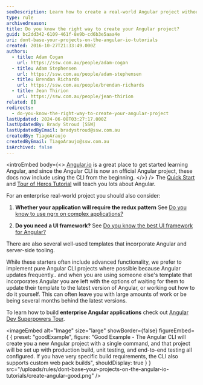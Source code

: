 ```yaml
---
seoDescription: Learn how to create a real-world Angular project without relying on outdated tutorials from angular.io.
type: rule
archivedreason:
title: Do you know the right way to create your Angular project?
guid: bc2dd342-6109-461f-8e9b-cd6b3e5aaa4e
uri: dont-base-your-projects-on-the-angular-io-tutorials
created: 2016-10-27T21:33:49.000Z
authors:
  - title: Adam Cogan
    url: https://ssw.com.au/people/adam-cogan
  - title: Adam Stephensen
    url: https://ssw.com.au/people/adam-stephensen
  - title: Brendan Richards
    url: https://ssw.com.au/people/brendan-richards
  - title: Jean Thirion
    url: https://ssw.com.au/people/jean-thirion
related: []
redirects:
  - do-you-know-the-right-way-to-create-your-angular-project
lastUpdated: 2024-06-08T03:27:17.000Z
lastUpdatedBy: Brady Stroud [SSW]
lastUpdatedByEmail: bradystroud@ssw.com.au
createdBy: TiagoAraujo
createdByEmail: TiagoAraujo@ssw.com.au
isArchived: false
---
```


<introEmbed
  body={<>
[Angular.io](http://angular.io/) is a great place to get started learning Angular, and since the Angular CLI is now an official Angular project, these docs now include using the CLI from the beginning.
  </>}
/>
The [Quick Start](https://angular.io/docs/ts/latest/quickstart.html) and [Tour of Heros Tutorial](https://angular.io/docs/ts/latest/tutorial/) will teach you lots about Angular.

For an enterprise real-world project you should also consider:

1. **Whether your application will require the redux pattern**
   See [Do you know to use ngrx on complex applications?](/use-ngrx-on-complex-applications)

2. **Do you need a UI framework?**
   See [Do you know the best UI framework for Angular?](/the-best-ui-framework-for-angular-2)

There are also several well-used templates that incorporate Angular and server-side tooling.

While these starters often include advanced functionality, we prefer to implement pure Angular CLI projects where possible because Angular updates frequently.. and when you are using someone else's template that incorporates Angular you are left with the options of waiting for them to update their template to the latest version of Angular, or working out how to do it yourself. This can often leave you with large amounts of work or be being several months behind the latest versions.

To learn how to build **enterprise Angular applications** check out [Angular Dev Superpowers Tour](https://www.ssw.com.au/events/angular-superpowers-tour).

<imageEmbed
  alt="Image"
  size="large"
  showBorder={false}
  figureEmbed={ {
    preset: "goodExample",
    figure: "Good Example - The Angular CLI will create you a new Angular project with a single command, and that project will be set up with production build, unit testing, and end-to-end testing all configured. If you have very specific build requirements, the CLI also supports custom web pack builds",
    shouldDisplay: true
  } }
  src="/uploads/rules/dont-base-your-projects-on-the-angular-io-tutorials/create-angular-good.png"
/>
